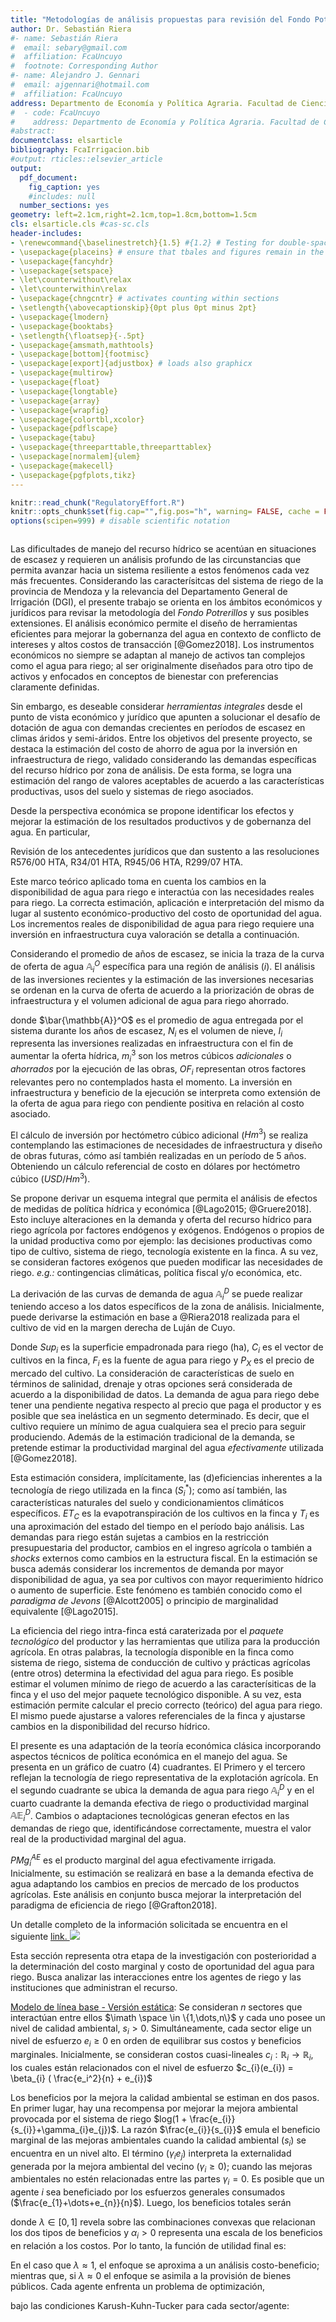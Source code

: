 ```yaml
---
title: "Metodologías de análisis propuestas para revisión del Fondo Potrerillos y posibles extensiones"
author: Dr. Sebastián Riera
#- name: Sebastián Riera
#  email: sebary@gmail.com
#  affiliation: FcaUncuyo
#  footnote: Corresponding Author
#- name: Alejandro J. Gennari
#  email: ajgennari@hotmail.com
#  affiliation: FcaUncuyo
address: Departmento de Economía y Política Agraria. Facultad de Ciencias Agrarias. Universidad Nacional de Cuyo
#  - code: FcaUncuyo
#    address: Departmento de Economía y Política Agraria. Facultad de Ciencias Agrarias. Universidad Nacional de Cuyo
#abstract: 
documentclass: elsarticle
bibliography: FcaIrrigacion.bib
#output: rticles::elsevier_article
output:
  pdf_document:
    fig_caption: yes
    #includes: null
  number_sections: yes
geometry: left=2.1cm,right=2.1cm,top=1.8cm,bottom=1.5cm
cls: elsarticle.cls #cas-sc.cls
header-includes:
- \renewcommand{\baselinestretch}{1.5} #{1.2} # Testing for double-space
- \usepackage{placeins} # ensure that tbales and figures remain in the corresponding section
- \usepackage{fancyhdr}
- \usepackage{setspace}
- \let\counterwithout\relax
- \let\counterwithin\relax
- \usepackage{chngcntr} # activates counting within sections
- \setlength{\abovecaptionskip}{0pt plus 0pt minus 2pt}
- \usepackage{lmodern}
- \usepackage{booktabs}
- \setlength{\floatsep}{-.5pt}
- \usepackage{amsmath,mathtools}
- \usepackage[bottom]{footmisc}
- \usepackage[export]{adjustbox} # loads also graphicx
- \usepackage{multirow}
- \usepackage{float}
- \usepackage{longtable}
- \usepackage{array}
- \usepackage{wrapfig}
- \usepackage{colortbl,xcolor}
- \usepackage{pdflscape}
- \usepackage{tabu}
- \usepackage{threeparttable,threeparttablex}
- \usepackage[normalem]{ulem}
- \usepackage{makecell}
- \usepackage{pgfplots,tikz}
---
```


```r
knitr::read_chunk("RegulatoryEffort.R")
knitr::opts_chunk$set(fig.cap="",fig.pos="h", warning= FALSE, cache = FALSE, message = FALSE, echo = FALSE)
options(scipen=999) # disable scientific notation
```

```r
```

\pagestyle{fancy}
\fancyhead[RE,LO]{Dr. Sebastián Riera}
\fancyhead[LE,RO]{Metodología de investigación proyecto FCA-Irrigación}


\vspace{-1cm}

\begin{center} \textbf{Dr. Sebastián Riera}
\end{center}

\vspace{-.5cm}
\section{Resumen}
\vspace{-.5cm}

Las dificultades de manejo del recurso hídrico se acentúan en situaciones de escasez y requieren un análisis profundo de las circunstancias que permita avanzar hacia un sistema resiliente a estos fenómenos cada vez más frecuentes.
Considerando las caracterísitcas del sistema de riego de la provincia de Mendoza y la relevancia del Departamento General de Irrigación (DGI), 
el presente trabajo se orienta en los ámbitos económicos y jurídicos para revisar la metodología del _Fondo Potrerillos_ y sus posibles extensiones.
El análisis económico permite el diseño de herramientas eficientes para mejorar la gobernanza del agua en contexto de conflicto de intereses y altos costos de transacción [@Gomez2018].
Los instrumentos económicos no siempre se adaptan al manejo de activos tan complejos como el agua para riego; 
al ser originalmente diseñados para otro tipo de activos y enfocados en conceptos de bienestar con preferencias claramente definidas.

Sin embargo, es deseable considerar _herramientas integrales_ desde el punto de vista económico y jurídico que apunten a solucionar el desafío de dotación de agua con demandas crecientes en períodos de escasez en climas áridos y semi-áridos.
Entre los objetivos del presente proyecto, se destaca la estimación del costo de ahorro de agua por la inversión en infraestructura de riego, validado considerando las demandas específicas del recurso hídrico por zona de análisis.
De esta forma, se logra una estimación del rango de valores aceptables de acuerdo a las características productivas, usos del suelo y sistemas de riego asociados.

\vspace{-.3cm}
\subsection{Aspectos económicos}
\vspace{-.3cm}

Desde la perspectiva económica se propone identificar los efectos y mejorar la estimación de los resultados productivos y de gobernanza del agua. En particular,
\begin{enumerate}
\item Los efectos de las inversiones sobre la productividad de los cultivos actuales y futuros.
\item Estimación de productividad marginal del agua
\item Aproximación al costo de oportunidad (económico)
\item Efectos de la tecnificación en riego en valores económicos
\end{enumerate}

\vspace{-.3cm}
\subsection{Aspectos jurídicos}
\vspace{-.3cm}

Revisión de los antecedentes jurídicos que dan sustento a las resoluciones R576/00 HTA, R34/01 HTA, R945/06 HTA, R299/07 HTA.

\newpage

\vspace{-.5cm}
\section{Modelo económico integral}
\vspace{-.5cm}

Este marco teórico aplicado toma en cuenta los cambios en la disponibilidad de agua para riego e interactúa con las necesidades reales para riego.
La correcta estimación, aplicación e interpretación del mismo da lugar al sustento económico-productivo del costo de oportunidad del agua.
Los incrementos reales de disponibilidad de agua para riego requiere una inversión en infraestructura cuya valoración se detalla a continuación.


\subsection{\textbf{Estimación de oferta hídrica}}
\vspace{-.3cm}

Considerando el promedio de años de escasez, se inicia la traza de la curva de oferta de agua $\mathbb{A}_i^O$ específica para una región de análisis ($i$).
El análisis de las inversiones recientes y la estimación de las inversiones necesarias se ordenan en la curva de oferta de acuerdo a la priorización de obras de infraestructura y el volumen adicional de agua para riego ahorrado.

\vspace{-.5cm}
\begin{equation}
\mathbb{A}_i^O = g (\bar{\mathbb{A}}^O, N_i, I_i, m_i^3, OF_i)
\end{equation}

donde $\bar{\mathbb{A}}^O$ es el promedio de agua entregada por el sistema durante los años de escasez,
$N_i$ es el volumen de nieve,
$I_i$ representa las inversiones realizadas en infraestructura con el fin de aumentar la oferta hídrica,
$m_i^3$ son los metros cúbicos _adicionales_ o _ahorrados_ por la ejecución de las obras,
$OF_i$ representan otros factores relevantes pero no contemplados hasta el momento.
La inversión en infraestructura y beneficio de la ejecución se interpreta como extensión de la oferta de agua para riego con pendiente positiva en relación al costo asociado.

\begin{figure}[H] \begin{center} \begin{tikzpicture}[scale=1.0544]\small
\begin{axis}[axis line style=gray,
	samples=120,
	width=9.0cm,height=6.4cm,
	xmin=0, xmax=5,
	ymin=0, ymax=5,
	restrict y to domain=1:8,
	ytick={},
	xtick={},
	axis equal,
	axis x line=center,
	axis y line=center,
	xlabel=$Hm^3 aplicados$,ylabel=$P_{Hm^3}$]
\addplot[red,domain=1.5:6,ultra thick]{exp(x-3)/2+1.9};
\addplot[ultra thick,black, domain=0:1.5]{2};
\addplot[] coordinates {(1,2.5)} node{$\mathbb{A}_0^O$};
\addplot[red] coordinates {(5,4)} node{$\mathbb{A}_1^O$};
\path (axis cs:0,0) node [anchor=north west,yshift=0.7cm] {0};
\end{axis} \end{tikzpicture} \\
\caption{\label{OfertaAgua}Representación de la oferta de agua $\mathbb{A}_i^O$}
\end{center}
\end{figure}

El cálculo de inversión por hectómetro cúbico adicional ($Hm^3$) se realiza contemplando las estimaciones de necesidades de infraestructura y diseño de obras futuras, cómo así también realizadas en un período de 5 años.
Obteniendo un cálculo referencial de costo en dólares por hectómetro cúbico ($USD/Hm^3$).

\vspace{-.5cm}
\subsection{\textbf{Estimación de demanda de agua para riego}}
\vspace{-.3cm}

Se propone derivar un esquema integral que permita el análisis de efectos de medidas de política hídrica y económica [@Lago2015; @Gruere2018].
Esto incluye alteraciones en la demanda y oferta del recurso hídrico para riego agrícola por factores endógenos y exógenos.
Endógenos o propios de la unidad productiva como por ejemplo: las decisiones productivas como tipo de cultivo, sistema de riego, tecnología existente en la finca.
A su vez, se consideran factores exógenos que pueden modificar las necesidades de riego. 
_e.g.:_ contingencias climáticas, política fiscal y/o económica, etc.

La derivación de las curvas de demanda de agua $\mathbb{A}_i^D$ se puede realizar teniendo acceso a los datos específicos de la zona de análisis.
Inicialmente, puede derivarse la estimación en base a @Riera2018 realizada para el cultivo de vid en la margen derecha de Luján de Cuyo.

\vspace{-.5cm}
\begin{equation}
\mathbb{A}_i^D = f (Sup_i, C_i, F_i, P_X)
\end{equation}

Donde $Sup_i$ es la superficie empadronada para riego (ha), 
$C_i$ es el vector de cultivos en la finca, 
$F_i$ es la fuente de agua para riego y
$P_X$ es el precio de mercado del cultivo.
La consideración de características de suelo en términos de salinidad, drenaje y otras opciones será considerada de acuerdo a la disponibilidad de datos.
La demanda de agua para riego debe tener una pendiente negativa respecto al precio que paga el productor y es posible que sea inelástica en un segmento determinado.
Es decir, que el cultivo requiere un mínimo de agua cualquiera sea el precio para seguir produciendo.
Además de la estimación tradicional de la demanda, se pretende estimar la productividad marginal del agua _efectivamente_ utilizada [@Gomez2018].

\vspace{-.5cm}
\begin{equation}
\mathbb{AE}_i^D = f (Sup_i^{*}, C_i, F_i , S_i, P_X, ET_C, T_i)
\end{equation}

Esta estimación considera, implícitamente, las (d)eficiencias inherentes a la tecnología de riego utilizada en la finca ($S_i^{*}$);
como así también, las características naturales del suelo y condicionamientos climáticos específicos.
$ET_C$ es la evapotranspiración de los cultivos en la finca y 
$T_i$ es una aproximación del estado del tiempo en el período bajo análisis.
Las demandas para riego están sujetas a cambios en la restricción presupuestaria del productor, cambios en el ingreso agrícola o también a _shocks_ externos como cambios en la estructura fiscal.
En la estimación se busca además considerar los incrementos de demanda por mayor disponibilidad de agua, ya sea por cultivos con mayor requerimiento hídrico o aumento de superficie.
Este fenómeno es también conocido como el _paradigma de Jevons_ [@Alcott2005] o principio de marginalidad equivalente [@Lago2015].

\begin{figure} \begin{center} \begin{tikzpicture}[scale=1.0544]\small
\begin{axis}[axis line style=gray,
	samples=120,
	width=9.0cm,height=6.4cm,
	xmin=0, xmax=5,
	ymin=0, ymax=4.5,
	restrict y to domain=.5:5.5,
	ytick={},
	xtick={},
	axis equal,
	axis x line=center,
	axis y line=center,
	xlabel=$Hm^3 aplicados$,ylabel=$P_{Hm^3}$]
\addplot[ultra thick, blue,domain=0:6]{(x-8)^2/6};
\addplot[ultra thick,black, domain=0:6]{(x-6)^2/6};
\addplot[] coordinates {(4.5,1)} node{$\mathbb{A}_0^D$};
\addplot[blue] coordinates {(5.8,1.3)} node{$\mathbb{AE}_1^D$};
\path (axis cs:0,0) node [anchor=north west,yshift=0.7cm] {0};
\end{axis} \end{tikzpicture} \\
\caption{\label{DemandaAgua}Representación de la demanda de agua y agua efectiva $\mathbb{A}_0^D \ y \ \mathbb{AE}_1^D$}
\end{center}
\end{figure}

La eficiencia del riego intra-finca está caraterizada por el _paquete tecnológico_ del productor y las herramientas que utiliza para la producción agrícola.
En otras palabras, la tecnología disponible en la finca como sistema de riego, sistema de conducción de cultivo y prácticas agrícolas (entre otros) determina la efectividad del agua para riego.
Es posible estimar el volumen mínimo de riego de acuerdo a las caracterísiticas de la finca y el uso del mejor paquete tecnológico disponible.
A su vez, esta estimación permite calcular el precio correcto (teórico) del agua para riego. 
El mismo puede ajustarse a valores referenciales de la finca y ajustarse cambios en la disponibilidad del recurso hídrico.
 
 

 
 

\vspace{-.5cm}
\subsection{\textbf{Modelo económico aplicado}}

El presente es una adaptación de la teoría económica clásica incorporando aspectos técnicos de política económica en el manejo del agua.
Se presenta en un gráfico de cuatro (4) cuadrantes. 
El Primero y el tercero reflejan la tecnología de riego representativa de la explotación agrícola.
En el segundo cuadrante se ubica la demanda de agua para riego $\mathbb{A}_i^D$ y en el cuarto cuadrante la demanda efectiva de riego o productividad marginal $\mathbb{AE}_i^D$.
Cambios o adaptaciones tecnológicas generan efectos en las demandas de riego que, identificándose correctamente, muestra el valor real de la productividad marginal del agua.


\begin{figure}[h]
\begin{center} \begin{tikzpicture}[scale=1.0544]\small
\begin{axis}[axis line style=gray,
	samples=120,
	width=18.0cm,height=12.8cm,
	xmin=-5, xmax=5,
	ymin=-4.5, ymax=4.5,
	restrict y to domain=-5.5:5.5,
	ytick={},
	xtick={},
	axis equal,
	axis x line=center,
	axis y line=center,
	xlabel=$Hm^3 aplicados$,ylabel=$P_{Hm^3}$]
\addplot[ultra thick,blue,domain=0:6]{(x-8)^2/6};
\addplot[ thick,black, domain=0:6]{(x-6)^2/6};
\addplot[] coordinates {(5,.5)} node{$\mathbb{A}_0^D$};
\addplot[blue] coordinates {(6,1.3)} node{$\mathbb{AE}_1^D$};
\addplot[ultra thick,red,domain=1.5:6]{exp(x-3)/2+1.9};
\addplot[ thick,black, domain=0:1.5]{2};
\addplot[] coordinates {(1,2.2)} node{$\mathbb{A}_0^O$};
\addplot[red] coordinates {(5,4)} node{$\mathbb{A}_1^O$};
\addplot[brown, thick, domain=-5:5]{-x};
\addplot[ultra thick, teal, domain=-5:0]{-1/35*(x+6)^(3)-0.5};
\addplot[teal] coordinates {(-6,-.7)} node{$PMg_i^{AE}$};
\addplot[black] coordinates {(-6,.4)} node{$CMg_{Agua}$};
\addplot[black] coordinates {(1,-4)} node{$Hm^3 \ efectivos$};
\addplot[brown] coordinates {(5.3,-4)} node{$tecnología \ riego$};
\path (axis cs:0,0) node [anchor=north west,yshift=0.7cm] {0};
\end{axis} \end{tikzpicture} \\
\caption{\label{Modelo}Representación de cambios en la demanda de agua $\mathbb{A}_i^D$ acorde a la expansión de la oferta de riego $\mathbb{A}_1^S$}
\end{center}
\end{figure}

$PMg_i^{AE}$ es el producto marginal del agua efectivamente irrigada.
Inicialmente, su estimación se realizará en base a la demanda efectiva de agua adaptando los cambios en precios de mercado de los productos agrícolas.
Este análisis en conjunto busca mejorar la interpretación del paradigma de eficiencia de riego [@Grafton2018].
 
\vspace{-.2cm}
\section{Información necesaria}
\vspace{-.5cm}

Un detalle completo de la información solicitada se encuentra en el siguiente [link. ![]("/Users/SebastianRiera/Google Drive/Laboro/LinkJpg1".png)](https://docs.google.com/spreadsheets/d/1rKCaHeRMpwR0M2NwEQ8US5PhWzLmjBk8p1piFmwWNHk/edit?usp=sharing)

\begin{table}[h]
\centering
\begin{tabular}{|l|l|l|}
Infraestructura & Productiva &  Impactos inversión  \\ 
Inversión       & Superficie cultivada & Superficie incremental   \\
Volumen de agua & Distribución del agua &  Ahorro de agua  \\
Impermeabilización de canales          & Tipo de cultivos &  Ahorro de energía \\ \bottomrule
\end{tabular}
\caption{\label{tab:Info}Información requerida}
\end{table}




\section{Esfuerzos de regulación con efectos de spill-over}
\vspace{-.5cm}

Esta sección representa otra etapa de la investigación con posterioridad a la determinación del costo marginal y costo de oportunidad del agua para riego.
Busca analizar las interacciones entre los agentes de riego y las instituciones que administran el recurso.

 
[Modelo de línea base - Versión estática](https://www.rpubs.com/tanglePillowHolder/315910): 
Se consideran _n_ sectores que interactúan entre ellos $\imath \space \in \{1,\dots,n\}$ y cada uno posee un nivel de calidad ambiental, $s_{i} > 0$.
Simultáneamente, cada sector elige un nivel de esfuerzo $e_{i} \geq 0$ en orden de equilibrar sus costos y beneficios marginales.
Inicialmente, se consideran costos cuasi-lineales $c_{i}: \mathbb{R}_i \rightarrow \mathbb{R}_i$, 
los cuales están relacionados con el nivel de esfuerzo $c_{i}(e_{i}) = \beta_{i} ( \frac{e_i^2}{n} + e_{i})$

Los beneficios por la mejora la calidad ambiental se estiman en dos pasos.
En primer lugar, hay una recompensa por mejorar la mejora ambiental provocada por el sistema de riego 
$log(1 + \frac{e_{i}}{s_{i}}+\gamma_{i}e_{j})$.
La razón $\frac{e_{i}}{s_{i}}$ emula el beneficio marginal de las mejoras ambientales cuando la calidad ambiental ($s_{i}$) se encuentra en un nivel alto.
El término $(\gamma_{i}e_{j})$ interpreta la externalidad generada por la mejora ambiental del vecino ($\gamma_{i} \geq 0$);
cuando las mejoras ambientales no estén relacionadas entre las partes $\gamma_{i} = 0$.
Es posible que un agente _i_ sea beneficiado por los esfuerzos generales consumados ($\frac{e_{1}+\dots+e_{n}}{n}$).
Luego, los beneficios totales serán

\begin{equation}
\alpha_{i} \Big( \lambda \quad log(1 + \frac{e_{i}}{s_{i}} + \gamma_{i}e_{j})+ \frac{(1-\lambda)e_{1}+\dots+e_{n}}{n} \Big)
\end{equation}

donde $\lambda \in [0,1]$ revela sobre las combinaciones convexas que relacionan los dos tipos de beneficios y $\alpha_{i} >0$ representa una escala de los beneficios en relación a los costos.
Por lo tanto, la función de utilidad final es:

\begin{equation}
u_{i}(e, s;\alpha_{i},\beta_{i},\gamma_{i},\lambda) =
\alpha_{i} \Big( \lambda log(1 + \frac{e_{i}}{s_{i}} + \gamma_{i}e_{j})+ \frac{(1-\lambda)e_{1}+\dots+e_{n}}{n} \big) 
- \beta_{i} \big(\frac{e_i^2}{n} + e_{i}\big)\Big) 
\end{equation}

En el caso que $\lambda \approx 1$, el enfoque se aproxima a un análisis costo-beneficio; mientras que, si $\lambda \approx 0$ el enfoque se asimila a la provisión de bienes públicos.
Cada agente enfrenta un problema de optimización,
\begin{equation}
\max_{e_i \geq 0} u_i(e, s; \alpha_i, \beta_i, \gamma_i, \lambda),
\end{equation}

bajo las condiciones Karush-Kuhn-Tucker para cada sector/agente:

\begin{equation}
 \begin{aligned} \alpha_i\left(\frac{\lambda}{s_i\left(1 + \frac{e_i}{s_i} + \gamma_ie_j\right)} + 
\frac{(1-\lambda)}{2}\right) - \beta_i(1+e_i) + \kappa_i &= 0 \\
\kappa_ie_i &= 0, \\ 
\kappa_i &\geq 0, \\ 
e_i &\geq 0, 
  \end{aligned}
\end{equation}



<!--
https://tex.s2cms.com/g/

\xymatrix{
  A \ar[r]^f \ar[d]_g &
  B \ar[d]^{g'} \\
  D \ar[r]_{f'} &
  C
}

\begin{picture}(76,20)
\put(0,0){$A$}
\put(69,0){$B$}
\put(14,3){\line(1,0){50}}
\put(39,3){\vector(0,1){15}}
\put(14,3){\circle*{2}}
\put(64,3){\circle*{2}}
\end{picture}

\vspace{-.3cm}
\begin{equation}
\begin{aligned}
Water \space Balance_{i} & = Water \space Supply_{i} \space - Water \space Demand_{i} \\
 & = (irrigation + AW_{i} + rain) - (dep_{i} - ET_{0} \times K_{c} \times days \times hail)
\end{aligned}
\end{equation}

Calculations were made for every month from August until March and included adjustments for rainfall and available water in the soil ($AW_{i}$)[^1].
The estimation of water demanded by the vines considered density, training system, evapotranspiration ($ET_{0}$), plant transpiration ($K_{c}$), soil percolation requirements, and the use of hail protection nets for grapevines. 
The calculated variable is a realiable approximation of the water usage and consumption relationship based on the available information.

[^1]: The formula for available water is $$AW_{i} = CR_{i} \times H_{i} \times IT_{i} \times CA_{i} \times SS_{i}$$ The variables and their values in the Carrizal ecosystem are: 
$CR_{i}$ represents the soil retention capacity (0.12-0.17mm);
$H_{i}$ the depth of explorable soil by the vine roots (530-780 mm); 
$IT_{i}$ is the irrigation threshold and represents the drainage capacity values (0.5-0.8);
$CA_{i}$ is the percentage of covered area by irrigation (30-100%); 
$SS_{i}$ represents the stone share in the soil (50-100%) [@Crescimanno2013;@Hernandez2012;@Maffei2003; @Maas1990].


``` r
dat <- data.frame(x=c(1:10),y=c(11:20),z=c(21:30),name=rep(c("a","b"),each=5))

ex <- function(data){
  p1 <- ggplot(data=data, aes(x=x,y=y))
  p1 <- p1+geom_point()
  return(p1) 
}

for (i in 1:2){
plot(ex(dat))
}
```


-->
<!-- # C_i(e_i) = Beta_i (e_iˆ2/n + e_i)

# Benefits for improving quality
#  = log(1 + \frac{e_{i}}{s_{i}} + \gamma_{i} \times e_{j})
#           - marginal improvement when + spill-over effect


A fortiori, it is quasi-concave; in particular, it is either decreasing everywhere (so that \(e_i^* = 0\)) or it is increasing and then decreasing. Either implies the existence of some \(\overline{e}_i\) such that \(u_i\) is decreasing in \(e_i\) for all \(e_i > \overline{e}_i\). We therefore remove no candidate solutions by focusing only on the Euclidean compactum \([0,\overline{e}_i]\). \(u_i\) being continuous and quasi-concave, and the modified set of alternatives being a Euclidean compactum, the Debreu-Glicksberg-Fan theorem applies, so an equilibrium exists in pure strategies.


\(\alpha_i\) and \(\beta_i\). Let’s see how things change across values of \(\alpha_1\).

eqByPar() that reads in an exogenous parameter, a proposed parameter to take values across, a range, and a length for the sequence. It spits out a graph. We can just run the function rather simply to think about comparative statics across interesting values of the parameter. 

# Total benefit 

# throughout, we will have the endogeneous vector (Effort), e, and
# the exogenous parameters, th.
This is an R Markdown format used for publishing markdown documents to GitHub. When you click the **Knit** button all R code chunks are run and a markdown file (.md) suitable for publishing to GitHub is generated.
-->

\section{Referencias bibliográficas}








